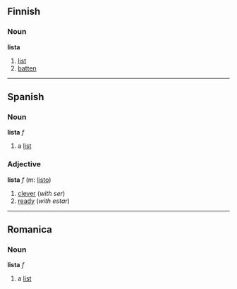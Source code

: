 ==Finnish==
===Noun===
'''lista'''
#[[list]]
#[[batten]]

----

==Spanish==
===Noun===
'''lista''' ''f''

# a [[list]]

===Adjective===
'''lista''' ''f'' (m: [[listo]])

# [[clever]] (''with ser'')
# [[ready]] (''with estar'')

-----

==Romanica==
===Noun===
'''lista''' ''f''

# a [[list]]